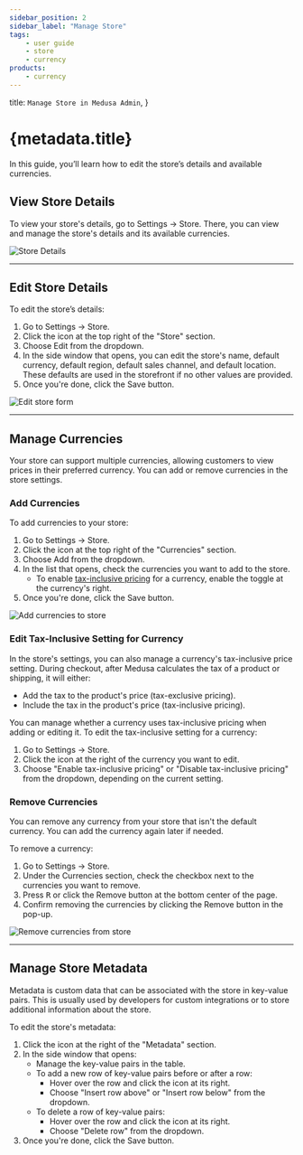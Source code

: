 ```yaml
---
sidebar_position: 2
sidebar_label: "Manage Store"
tags:
    - user guide
    - store
    - currency
products:
    - currency
---
```



  title: `Manage Store in Medusa Admin`,
}

# {metadata.title}

In this guide, you’ll learn how to edit the store’s details and available currencies.

## View Store Details

To view your store's details, go to Settings → Store. There, you can view and manage the store's details and its available currencies.

![Store Details](https://res.cloudinary.com/dza7lstvk/image/upload/v1739962494/User%20Guide/Screenshot_2025-02-19_at_12.54.00_PM_eozum8.png)

---

## Edit Store Details

To edit the store’s details:

1. Go to Settings → Store.
2. Click the <InlineIcon Icon={EllipsisHorizontal} alt="three-dots" /> icon at the top right of the "Store" section.
3. Choose Edit from the dropdown.
4. In the side window that opens, you can edit the store's name, default currency, default region, default sales channel, and default location. These defaults are used in the storefront if no other values are provided.
5. Once you're done, click the Save button.

![Edit store form](https://res.cloudinary.com/dza7lstvk/image/upload/v1739962919/User%20Guide/Screenshot_2025-02-19_at_1.01.47_PM_l2zhnc.png)

---

## Manage Currencies

Your store can support multiple currencies, allowing customers to view prices in their preferred currency. You can add or remove currencies in the store settings.

### Add Currencies

To add currencies to your store:

1. Go to Settings → Store.
2. Click the <InlineIcon Icon={EllipsisHorizontal} alt="three-dots" /> icon at the top right of the "Currencies" section.
3. Choose Add from the dropdown.
4. In the list that opens, check the currencies you want to add to the store.
    - To enable [tax-inclusive pricing](#edit-tax-inclusive-setting-for-currency) for a currency, enable the toggle at the currency's right.
5. Once you're done, click the Save button.

![Add currencies to store](https://res.cloudinary.com/dza7lstvk/image/upload/v1739963867/User%20Guide/Screenshot_2025-02-19_at_1.17.37_PM_mjrxng.png)

### Edit Tax-Inclusive Setting for Currency

In the store's settings, you can also manage a currency's tax-inclusive price setting. During checkout, after Medusa calculates the tax of a product or shipping, it will either:

- Add the tax to the product's price (tax-exclusive pricing).
- Include the tax in the product's price (tax-inclusive pricing).

You can manage whether a currency uses tax-inclusive pricing when adding or editing it. To edit the tax-inclusive setting for a currency:

1. Go to Settings → Store.
2. Click the <InlineIcon Icon={EllipsisHorizontal} alt="three-dots" /> icon at the right of the currency you want to edit.
3. Choose "Enable tax-inclusive pricing" or "Disable tax-inclusive pricing" from the dropdown, depending on the current setting.

### Remove Currencies

You can remove any currency from your store that isn't the default currency. You can add the currency again later if needed.

To remove a currency:

1. Go to Settings → Store.
2. Under the Currencies section, check the checkbox next to the currencies you want to remove.
3. Press <Kbd>R</Kbd> or click the Remove button at the bottom center of the page.
4. Confirm removing the currencies by clicking the Remove button in the pop-up.

![Remove currencies from store](https://res.cloudinary.com/dza7lstvk/image/upload/v1739963798/User%20Guide/Screenshot_2025-02-19_at_1.16.17_PM_hlzti3.png)

---

## Manage Store Metadata

Metadata is custom data that can be associated with the store in key-value pairs. This is usually used by developers for custom integrations or to store additional information about the store.

To edit the store's metadata:

1. Click the <InlineIcon Icon={ArrowUpRightOnBox} alt="arrow" /> icon at the right of the "Metadata" section.
2. In the side window that opens:
    - Manage the key-value pairs in the table.
    - To add a new row of key-value pairs before or after a row:
        - Hover over the row and click the <InlineIcon Icon={EllipsisVertical} alt="three-dots" /> icon at its right.
        - Choose "Insert row above" or "Insert row below" from the dropdown.
    - To delete a row of key-value pairs:
        - Hover over the row and click the <InlineIcon Icon={EllipsisVertical} alt="three-dots" /> icon at its right.
        - Choose "Delete row" from the dropdown.
3. Once you're done, click the Save button.
